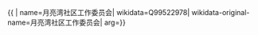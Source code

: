 {{ {{{1|PRC admin/showdata}}}|
name=月亮湾社区工作委员会|
wikidata=Q99522978|
wikidata-original-name=月亮湾社区工作委员会|
arg={{{arg|}}}}}